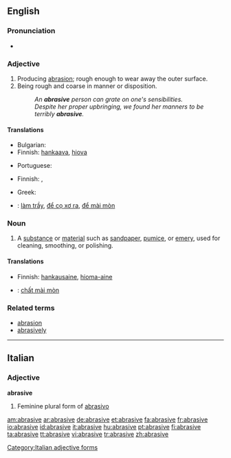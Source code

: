 ==English==


===Pronunciation===
* {{IPA|/əˈbreɪsɪv/}}

===Adjective===
{{en-adj}}

# Producing [[abrasion]]; rough enough to wear away the outer surface.
# Being rough and coarse in manner or disposition.
#: ''An '''abrasive''' person can grate on one's sensibilities.''
#: ''Despite her proper upbringing, we found her manners to be terribly '''abrasive'''.''

====Translations====
{{trans-top|producing abrasion; rough}}
* Bulgarian: {{t|bg|изтъркващ, изтриващ, абразивен|sc=Cyrl}}
* Finnish: [[hankaava]], [[hiova]]
{{trans-mid}}
* Portuguese: {{t+|pt|abrasivo}}
{{trans-bottom}}

{{trans-top|rough and coarse in manner or disposition}}
* Finnish: {{t-|fi|karski}}, {{t+|fi|karkea}}
{{trans-mid}}
* Greek: {{t+|el|τραχύς|tr=trachýs|sc=Grek}}
{{trans-bottom}}

{{checktrans-top|translations to be checked}}
* {{ttbc|Vietnamese}}: [[làm trầy]], [[để cọ xơ ra]], [[để mài mòn]]
{{checktrans-mid}}
{{checktrans-bottom}}

===Noun===
{{en-noun}}

# A [[substance]] or [[material]] such as [[sandpaper]], [[pumice]], or [[emery]], used for cleaning, smoothing, or polishing.

====Translations====
* Finnish: [[hankausaine]], [[hioma-aine]]

{{checktrans-top}}
* {{ttbc|Vietnamese}}: [[chất mài mòn]]
{{checktrans-bottom}}

===Related terms===
* [[abrasion]]
* [[abrasively]]

----

==Italian==

===Adjective===
'''abrasive''' {{f}}

# Feminine plural form of [[abrasivo]]

[[Category:Italian adjective forms]]

[[am:abrasive]]
[[ar:abrasive]]
[[de:abrasive]]
[[et:abrasive]]
[[fa:abrasive]]
[[fr:abrasive]]
[[io:abrasive]]
[[id:abrasive]]
[[it:abrasive]]
[[hu:abrasive]]
[[pt:abrasive]]
[[fi:abrasive]]
[[ta:abrasive]]
[[tt:abrasive]]
[[vi:abrasive]]
[[tr:abrasive]]
[[zh:abrasive]]